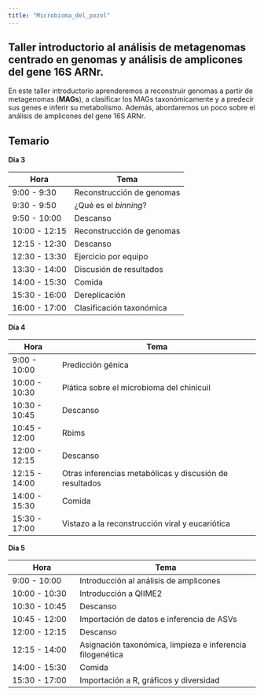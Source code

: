 ```yaml
---
title: "Microbioma_del_pozol"
---
```


## Taller introductorio al análisis de metagenomas centrado en genomas y análisis de amplicones del gene 16S ARNr.

En este taller introductorio aprenderemos a reconstruir genomas a partir de metagenomas (**MAGs**), a clasificar los MAGs taxonómicamente y a predecir sus genes e inferir su metabolismo. Además, abordaremos un poco sobre el análisis de amplicones del gene 16S ARNr.

## Temario

**Día 3**

| Hora          | Tema                      |
|---------------|---------------------------|
| 9:00 - 9:30   | Reconstrucción de genomas |
| 9:30 - 9:50   | ¿Qué es el *binning*?     |
| 9:50 - 10:00  | Descanso                  |
| 10:00 - 12:15 | Reconstrucción de genomas |
| 12:15 - 12:30 | Descanso                  |
| 12:30 - 13:30 | Ejercicio por equipo      |
| 13:30 - 14:00 | Discusión de resultados   |
| 14:00 - 15:30 | Comida                    |
| 15:30 - 16:00 | Dereplicación             |
| 16:00 - 17:00 | Clasificación taxonómica  |

**Día 4**

| Hora          | Tema                                                    |
|---------------|---------------------------------------------------------|
| 9:00 - 10:00  | Predicción génica                                       |
| 10:00 - 10:30 | Plática sobre el microbioma del chinicuil               |
| 10:30 - 10:45 | Descanso                                                |
| 10:45 - 12:00 | Rbims                                                   |
| 12:00 - 12:15 | Descanso                                                |
| 12:15 - 14:00 | Otras inferencias metabólicas y discusión de resultados |
| 14:00 - 15:30 | Comida                                                  |
| 15:30 - 17:00 | Vistazo a la reconstrucción viral y eucariótica         |

**Día 5**

| Hora          | Tema                                                      |
|------------------|-----------------------------------------------|
| 9:00 - 10:00  | Introducción al análisis de amplicones                    |
| 10:00 - 10:30 | Introducción a QIIME2                                     |
| 10:30 - 10:45 | Descanso                                                  |
| 10:45 - 12:00 | Importación de datos e inferencia de ASVs                 |
| 12:00 - 12:15 | Descanso                                                  |
| 12:15 - 14:00 | Asignación taxonómica, limpieza e inferencia filogenética |
| 14:00 - 15:30 | Comida                                                    |
| 15:30 - 17:00 | Importación a R, gráficos y diversidad                    |
